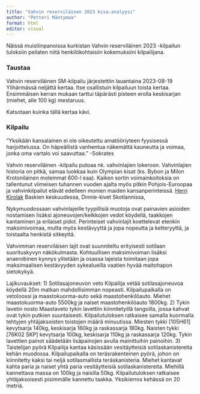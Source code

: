 ```yaml
---
title: "Vahvin reserviläinen 2023 kisa-analyysi"
author: "Petteri Mäntymaa"
format: html
editor: visual
---
```


Näissä muistiinpanoissa kurkistan Vahvin reserviläinen 2023 -kilpailun tuloksiin peilaten niitä henkilökohtaisiin kokemuksiini kilpailijana.

### Taustaa

Vahvin reserviläinen SM-kilpailu järjestettiin lauantaina 2023-08-19 Ylihärmässä neljättä kertaa. Itse osallistuin kilpailuun toista kertaa. Ensimmäisen kerran mukaan tarttui täpärästi pisteen erolla keskisarjan (miehet, alle 100 kg) mestaruus.

Katsotaan kuinka tällä kertaa kävi.

### Kilpailu

"Yksikään kansalainen ei ole oikeutettu amatööriyteen fyysisessä harjoittelussa. On häpeällistä vanhentua näkemättä kauneutta ja voimaa, jonka oma vartalo voi saavuttaa." -Sokrates

Vahvin reserviläinen -kilpailu putoaa nk. vahvinlajien lokeroon. Vahvinlajien historia on pitkä, samaa luokkaa kuin Olympian kisat (ks. Bybon ja Milon Krotonilainen molemmat 600-l eaa). Kaiken sortin voimainkoitoksia on tallentunut viimeisen tuhannen vuoden ajalta myös pitkin Pohjois-Euroopaa ja vahvinkilpailut elävät edelleen monien maiden kansanperinteissä. [Herri Kirolak](https://en.wikipedia.org/wiki/Basque_rural_sports) Baskien keskuudessa, Dinnie-kivet Skotlannissa,

Nykymuodossaan vahvinlajeille tyypillisiä muotoja ovat painavien asioiden nostamisen lisäksi ajoneuvojen/kelkkojen vedot köydellä, taakkojen kantaminen ja erilaiset pidot. Perinteiset vahvinlajit koettelevat etenkin maksimivoimaa, mutta myös kestävyyttä ja jopa nopeutta ja ketteryyttä, ja toistaalta henkistä sitkeyttä.

Vahvimman reserviläisen lajit ovat suunniteltu erityisesti sotilaan suorituskyvyn näkökulmasta. Kohtuullisen maksimivoiman lisäksi anaerobinen kynnys ylitetään ja osassa lajeista toimitaan jopa maksimaalisen kestävyyden sykealueilla vaatien hyvää maitohapon sietokykyä.

Lajikuvaukset: 1) Sotilasajoneuvon veto Kilpailija vetää sotilasajoneuvoa köydellä 20m matkan mahdollisimman nopeasti. Kilpailupaikalla on vetoloossi ja maastokuorma-auto sekä maastohenkilöauto. Miehet maastokuorma-auto 5500kg ja naiset maastohenkilöauto 1800kg. 2) Tykin lavetin nosto Maastaveto tykin lavettiin kiinnitetyillä tangoilla, jossa kahvat ovat tykin putkien suuntaisesti. Kilpailutuloksen ratkaisee samalla kuormalla tehtyjen yhtäjaksoisten toistojen määrä minuutissa. Miesten tykki \[105H61\] kevytsarja 140kg, keskisarja 160kg ja raskassarja 180kg. Naisten tykki \[76K02 SKP\] kevytsarja 100kg, keskisarja 110kg ja raskassarja 120kg. Tykin lavettien painot säädetään lisäpainojen avulla mainittuihin painoihin. 3) Taistelijan pyörä Kilpailija kantaa käsissään vesitäytteisiä sotilaskanistereita kehän muodossa. Kilpailupaikalla on teräsrakenteinen pyörä, johon on kiinnitetty kaksi tai neljä sotilasmallista teräskanisteria. Miehet kantavat kahta paria ja naiset yhtä paria vesitäytteisiä sotilaskanistereita. Miehillä kannettava massa on 100kg ja naisilla 50kg. Kilpailutuloksen ratkaisee yhtäjaksoisesti pisimmälle kannettu taakka. Yksikierros kehässä on 20 metriä.
